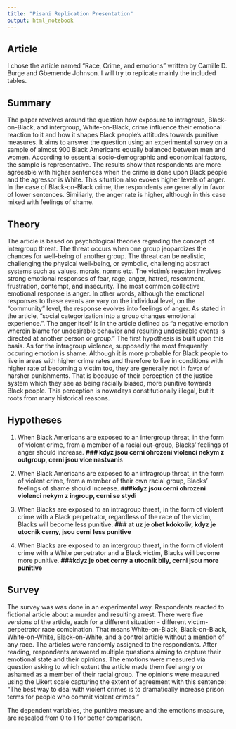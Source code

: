 ```yaml
---
title: "Pisani Replication Presentation"
output: html_notebook
---
```


## Article ##

I chose the article named "Race, Crime, and emotions" written by Camille D. Burge and Gbemende Johnson. I will try to replicate mainly the included tables. 

## Summary ## 

The paper revolves around the question how exposure to intragroup, Black-on-Black, and intergroup, White-on-Black, crime influence their emotional reaction to it and how it shapes Black people's attitudes towards punitive measures. It aims to answer the question using an experimental survey on a sample of almost 900 Black Americans equally balanced between men and women. According to essential socio-demographic and economical factors, the sample is representative. The results show that respondents are more agreeable with higher sentences when the crime is done upon Black people and the agressor is White. This situation also evokes higher levels of anger. In the case of Black-on-Black crime, the respondents are generally in favor of lower sentences. Similiarly, the anger rate is higher, although in this case mixed with feelings of shame.

## Theory ##

The article is based on psychological theories regarding the concept of intergroup threat. The threat occurs when one group jeopardizes the chances for well-being of another group. The threat can be realistic, challenging the physical well-being, or symbolic, challenging abstract systems such as values, morals, norms etc. The victim's reaction involves strong emotional responses of fear, rage, anger, hatred, resentment, frustration, contempt, and insecurity. The most common collective emotional response is anger. In other words, although the emotional responses to these events are vary on the individual level, on the "community" level, the response evolves into feelings of anger. As stated in the article, "social categorization into a group changes emotional experience.". The anger itself is in the article defined as "a negative emotion wherein blame for undesirable behavior and resulting undesirable events is directed at another person or group." The first hypothesis is built upon this basis. As for the intragroup violence, supposedly the most frequently occuring emotion is shame. Although it is more probable for Black people to live in areas with higher crime rates and therefore to live in conditions with higher rate of becoming a victim too, they are generally not in favor of harsher punishments. That is because of their perception of the justice system which they see as being racially biased, more punitive towards Black people. This perception is nowadays constitutionally illegal, but it roots from many historical reasons.

## Hypotheses

1. When Black Americans are exposed to an intergroup threat, in the form of violent crime, from a member of a racial out-group, Blacks' feelings of anger should increase. **### kdyz jsou cerni ohrozeni violenci nekym z outgroup, cerni jsou vice nastvani**s

2. When Black Americans are exposed to an intragroup threat, in the form of violent crime, from a member of their own racial group, Blacks' feelings of shame should increase. **###kdyz jsou cerni ohrozeni violenci nekym z ingroup, cerni se stydi**

3. When Blacks are exposed to an intragroup threat, in the form of violent crime with a Black perpetrator, regardless of the race of the victim, Blacks will become less punitive. **### at uz je obet kdokoliv, kdyz je utocnik cerny, jsou cerni less punitive**

4. When Blacks are exposed to an intergroup threat, in the form of violent crime with a White perpetrator and a Black victim, Blacks will become more punitive. **###kdyz je obet cerny a utocnik bily, cerni jsou more punitive**

## Survey ## 

The survey was was done in an experimental way. Respondents reacted to fictional article about a murder and resulting arrest. There were five versions of the article, each for a different situation - different victim-perpetrator race combination. That means White-on-Black, Black-on-Black, White-on-White, Black-on-White, and a control article without a mention of any race. The articles were randomly assigned to the respondents. After reading, respondents answered multiple questions aiming to capture their emotional state and their opinions. The emotions were measured via question asking to which extent the article made them feel angry or ashamed as a member of their racial group. The opinions were measured using the Likert scale capturing the extent of agreement with this sentence: "The best way to deal with violent crimes is to dramatically increase prison terms for people who commit violent crimes."

The dependent variables, the punitive measure and the emotions measure, are rescaled from 0 to 1 for better comparison.

